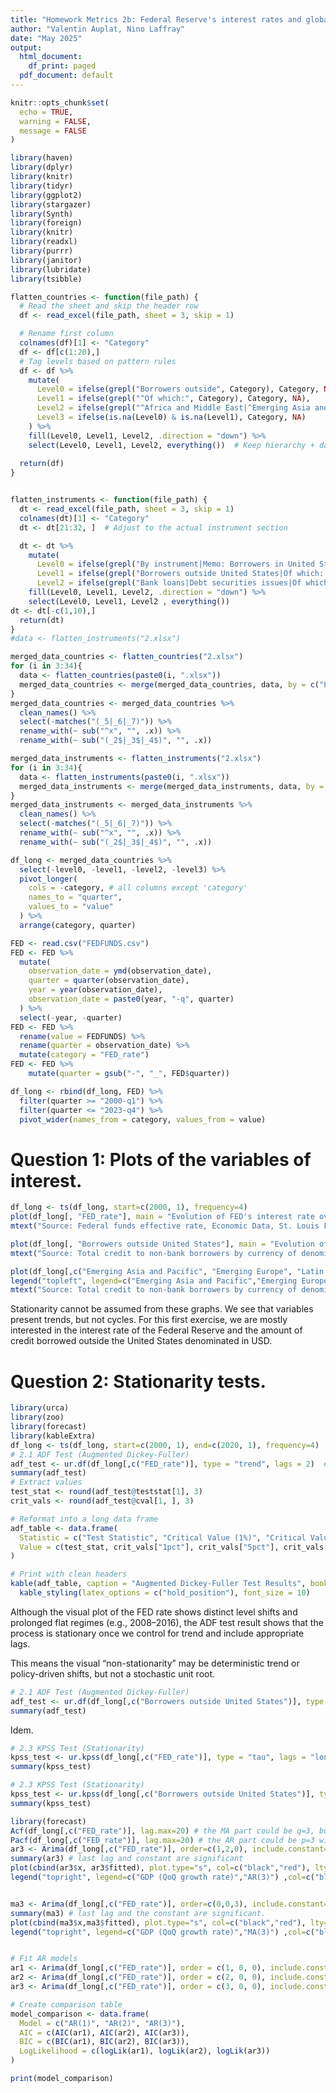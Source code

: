 ```yaml
---
title: "Homework Metrics 2b: Federal Reserve's interest rates and global outstanding credit. A univariate and multivariates analysis"
author: "Valentin Auplat, Nino Laffray"
date: "May 2025"
output:
  html_document:
    df_print: paged
  pdf_document: default
---
```

```r
knitr::opts_chunk$set(
  echo = TRUE,
  warning = FALSE,
  message = FALSE
)
```

```r
library(haven)
library(dplyr)
library(knitr)
library(tidyr)
library(ggplot2)
library(stargazer)
library(Synth)
library(foreign)
library(knitr)
library(readxl)
library(purrr)
library(janitor)
library(lubridate)
library(tsibble)
```

```r
flatten_countries <- function(file_path) {
  # Read the sheet and skip the header row
  df <- read_excel(file_path, sheet = 3, skip = 1)

  # Rename first column
  colnames(df)[1] <- "Category"
  df <- df[c(1:20),]
  # Tag levels based on pattern rules
  df <- df %>%
    mutate(
      Level0 = ifelse(grepl("Borrowers outside", Category), Category, NA),
      Level1 = ifelse(grepl("^Of which:", Category), Category, NA),
      Level2 = ifelse(grepl("^Africa and Middle East|^Emerging Asia and Pacific|^Emerging Europe|^Latin America", Category), Category, NA),
      Level3 = ifelse(is.na(Level0) & is.na(Level1), Category, NA)
    ) %>%
    fill(Level0, Level1, Level2, .direction = "down") %>%
    select(Level0, Level1, Level2, everything())  # Keep hierarchy + data
  
  return(df)
}


flatten_instruments <- function(file_path) {
  dt <- read_excel(file_path, sheet = 3, skip = 1)
  colnames(dt)[1] <- "Category"
  dt <- dt[21:32, ]  # Adjust to the actual instrument section

  dt <- dt %>%
    mutate(
      Level0 = ifelse(grepl("By instrument|Memo: Borrowers in United States", Category), Category, NA),
      Level1 = ifelse(grepl("Borrowers outside United States|Of which: emerging market and developing economies|Non-financial borrowers", Category), Category, NA),
      Level2 = ifelse(grepl("Bank loans|Debt securities issues|Of which: government|Of which: emerging market and developing economies", Category), Category, NA)) %>%
    fill(Level0, Level1, Level2, .direction = "down") %>%
    select(Level0, Level1, Level2 , everything())
dt <- dt[-c(1,10),]
  return(dt)
}
#data <- flatten_instruments("2.xlsx")
```

```r
merged_data_countries <- flatten_countries("2.xlsx")
for (i in 3:34){
  data <- flatten_countries(paste0(i, ".xlsx"))
  merged_data_countries <- merge(merged_data_countries, data, by = c("Level0", "Level1", "Level2", "Level3", "Category"))
}
merged_data_countries <- merged_data_countries %>% 
  clean_names() %>%
  select(-matches("(_5|_6|_7)")) %>%
  rename_with(~ sub("^x", "", .x)) %>%
  rename_with(~ sub("(_2$|_3$|_4$)", "", .x))

merged_data_instruments <- flatten_instruments("2.xlsx")
for (i in 3:34){
  data <- flatten_instruments(paste0(i, ".xlsx"))
  merged_data_instruments <- merge(merged_data_instruments, data, by =  c("Level0", "Level1", "Level2", "Category"), all.x = TRUE)
}
merged_data_instruments <- merged_data_instruments %>% 
  clean_names() %>%
  select(-matches("(_5|_6|_7)")) %>%
  rename_with(~ sub("^x", "", .x)) %>%
  rename_with(~ sub("(_2$|_3$|_4$)", "", .x))

df_long <- merged_data_countries %>%
  select(-level0, -level1, -level2, -level3) %>%
  pivot_longer(
    cols = -category, # all columns except 'category'
    names_to = "quarter",
    values_to = "value"
  ) %>%
  arrange(category, quarter)

FED <- read.csv("FEDFUNDS.csv")
FED <- FED %>%
  mutate(
    observation_date = ymd(observation_date),
    quarter = quarter(observation_date),
    year = year(observation_date),
    observation_date = paste0(year, "-q", quarter)
  ) %>%
  select(-year, -quarter)
FED <- FED %>%
  rename(value = FEDFUNDS) %>%
  rename(quarter = observation_date) %>%
  mutate(category = "FED_rate")
FED <- FED %>%
    mutate(quarter = gsub("-", "_", FED$quarter))

df_long <- rbind(df_long, FED) %>%
  filter(quarter >= "2000-q1") %>%
  filter(quarter <= "2023-q4") %>%
  pivot_wider(names_from = category, values_from = value)
```
# Question 1: Plots of the variables of interest.
```r
df_long <- ts(df_long, start=c(2000, 1), frequency=4)
plot(df_long[, "FED_rate"], main = "Evolution of FED's interest rate over time", xlab = "Time", ylab = "Fed's interest rate")
mtext("Source: Federal funds effective rate, Economic Data, St. Louis FED", side = 1, line = 4, adj = 1, cex = 0.8)

plot(df_long[, "Borrowers outside United States"], main = "Evolution of debt denominated in USD (borrowers outside US)", xlab = "Time", ylab = "Debt denominated in USD (M USD)")
mtext("Source: Total credit to non-bank borrowers by currency of denomination (USD) - GLI_E2_1, Bank of International Settlements", side = 1, line = 4, adj = 1, cex = 0.57)

plot(df_long[,c("Emerging Asia and Pacific", "Emerging Europe", "Latin America")], plot.type="s", col=c("red","green", "blue"), main = "Evolution of debt denominated in USD (aggregates)", xlab = "Time", ylab = "Debt denominated in USD (M USD)")
legend("topleft", legend=c("Emerging Asia and Pacific","Emerging Europe", "Latin America") ,col=c("red","green", "blue"), lty=1, bty="n")
mtext("Source: Total credit to non-bank borrowers by currency of denomination (USD) - GLI_E2_1, Bank of International Settlements", side = 1, line = 4, adj = 1, cex = 0.57)
```
Stationarity cannot be assumed from these graphs. We see that variables present trends, but not cycles. For this first exercise, we are mostly interested in the interest rate of the Federal Reserve and the amount of credit borrowed outside the United States denominated in USD.

# Question 2: Stationarity tests.
```r
library(urca)
library(zoo)
library(forecast)
library(kableExtra)
df_long <- ts(df_long, start=c(2000, 1), end=c(2020, 1), frequency=4)
# 2.1 ADF Test (Augmented Dickey-Fuller)
adf_test <- ur.df(df_long[,c("FED_rate")], type = "trend", lags = 2)  # Try "drift" or "none" too
summary(adf_test)
# Extract values
test_stat <- round(adf_test@teststat[1], 3)
crit_vals <- round(adf_test@cval[1, ], 3)

# Reformat into a long data frame
adf_table <- data.frame(
  Statistic = c("Test Statistic", "Critical Value (1%)", "Critical Value (5%)", "Critical Value (10%)"),
  Value = c(test_stat, crit_vals["1pct"], crit_vals["5pct"], crit_vals["10pct"])
)

# Print with clean headers
kable(adf_table, caption = "Augmented Dickey-Fuller Test Results", booktabs = TRUE, align = "lc") %>%
  kable_styling(latex_options = c("hold_position"), font_size = 10)
```
Although the visual plot of the FED rate shows distinct level shifts and prolonged flat regimes (e.g., 2008–2016), the ADF test result shows that the process is stationary once we control for trend and include appropriate lags.

This means the visual "non-stationarity" may be deterministic trend or policy-driven shifts, but not a stochastic unit root.


```r
# 2.1 ADF Test (Augmented Dickey-Fuller)
adf_test <- ur.df(df_long[,c("Borrowers outside United States")], type = "trend", lags = 4)  # Try "drift" or "none" too
summary(adf_test)
```
Idem.


```r
# 2.3 KPSS Test (Stationarity)
kpss_test <- ur.kpss(df_long[,c("FED_rate")], type = "tau", lags = "long")
summary(kpss_test)
```

```r
# 2.3 KPSS Test (Stationarity)
kpss_test <- ur.kpss(df_long[,c("Borrowers outside United States")], type = "tau", lags = "long")
summary(kpss_test)
```

```r
library(forecast)
Acf(df_long[,c("FED_rate")], lag.max=20) # the MA part could be q=3, but a lot of non-null higher order lags
Pacf(df_long[,c("FED_rate")], lag.max=20) # the AR part could be p=3 with the full sample
ar3 <- Arima(df_long[,c("FED_rate")], order=c(1,2,0), include.constant=TRUE) # start with the AR part, assume integration order 0 (stationary)
summary(ar3) # last lag and constant are significant
plot(cbind(ar3$x, ar3$fitted), plot.type="s", col=c("black","red"), lty=1)
legend("topright", legend=c("GDP (QoQ growth rate)","AR(3)") ,col=c("black","red"), lty=1, bty="n")


ma3 <- Arima(df_long[,c("FED_rate")], order=c(0,0,3), include.constant=TRUE) # continue with the MA part
summary(ma3) # last lag and the constant are significant.
plot(cbind(ma3$x,ma3$fitted), plot.type="s", col=c("black","red"), lty=1)
legend("topright", legend=c("GDP (QoQ growth rate)","MA(3)") ,col=c("black","red"), lty=1, bty="n")


# Fit AR models
ar1 <- Arima(df_long[,c("FED_rate")], order = c(1, 0, 0), include.constant = TRUE)
ar2 <- Arima(df_long[,c("FED_rate")], order = c(2, 0, 0), include.constant = TRUE)
ar3 <- Arima(df_long[,c("FED_rate")], order = c(3, 0, 0), include.constant = TRUE)

# Create comparison table
model_comparison <- data.frame(
  Model = c("AR(1)", "AR(2)", "AR(3)"),
  AIC = c(AIC(ar1), AIC(ar2), AIC(ar3)),
  BIC = c(BIC(ar1), BIC(ar2), BIC(ar3)),
  LogLikelihood = c(logLik(ar1), logLik(ar2), logLik(ar3))
)

print(model_comparison)
```